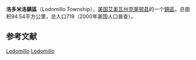 {{Infobox settlement
|official_name            = 洛多米洛鎮區
|native_name = Lodomillo Township
|settlement_type          = [[鎮區_(美国)|鎮區]]
|nickname                 = 
|motto                    =

|image_map                = Map highlighting Lodomillo Township, Clayton County, Iowa.svg
|mapsize                  = 
|map_caption              = 
|image_map1               = 
|mapsize1                 = 
|map_caption1             =

<!-- Location -->
|coordinates_display      = inline,title
|coordinates_region       = US-IA
|subdivision_type         = 国家
|subdivision_name         = 美国
|subdivision_type1        = [[美国行政区划|州]]
|subdivision_name1        = 艾奥瓦州
|subdivision_type2        = [[艾奥瓦州行政区划|县]]
|subdivision_name2        = [[克萊頓縣_(愛阿華州)|克莱顿县]]

|area_footnotes           = 
|area_magnitude           = 
|area_total_km2           = 94.54
|area_land_km2            = 94.52
|area_water_km2           = 0.02

|population_as_of         = 2000年
|population_footnotes     = 
|population_total         = 719
|population_density_km2   = 8

|elevation_m              = 354
|latd                     = 42
|latm                     = 41
|lats                     = 05
|latNS                    = N
|longd                    = 91
|longm                    = 25
|longs                    = 41
|longEW                   = W

}}
'''洛多米洛鎮區'''（Lodomillo Township），[[美国|美国]][[艾奥瓦州|艾奥瓦州]][[克萊頓縣_(愛阿華州)|克莱顿县]]的一个[[鎮區_(美国)|鎮區]]，总面积94.54平方公里，总人口719（2000年美国人口普查）。

==参考文献==
{{reflist}}

{{克萊頓縣 (愛荷華州)}}

[[Category:克萊頓縣鎮區_(艾奧瓦州)|Lodomillo]]
[[Category:艾奧瓦州鎮區|Lodomillo]]